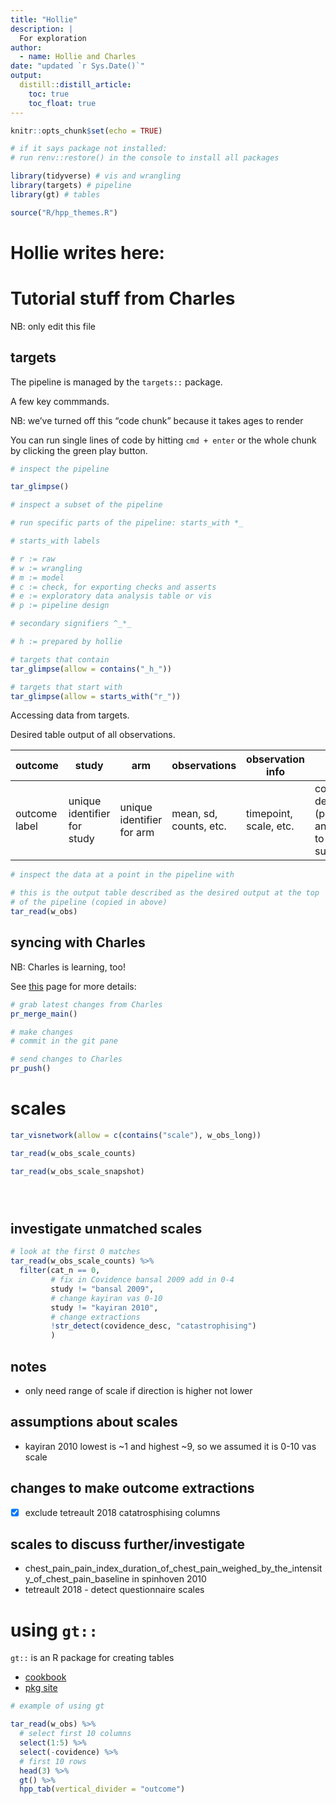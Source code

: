 ```yaml
---
title: "Hollie"
description: |
  For exploration
author:
  - name: Hollie and Charles
date: "updated `r Sys.Date()`"
output: 
  distill::distill_article:
    toc: true
    toc_float: true
---
```


```r
knitr::opts_chunk$set(echo = TRUE)
```

```r

# if it says package not installed:
# run renv::restore() in the console to install all packages

library(tidyverse) # vis and wrangling
library(targets) # pipeline
library(gt) # tables

source("R/hpp_themes.R")

```

# Hollie writes here:



# Tutorial stuff from Charles

NB: only edit this file

## targets

The pipeline is managed by the `targets::` package. 

A few key commmands.

NB: we've turned off this "code chunk" because it takes ages to render

You can run single lines of code by hitting `cmd + enter` or the whole chunk by clicking the green play button.  

```r
# inspect the pipeline

tar_glimpse()

# inspect a subset of the pipeline

# run specific parts of the pipeline: starts_with *_

# starts_with labels

# r := raw
# w := wrangling
# m := model
# c := check, for exporting checks and asserts
# e := exploratory data analysis table or vis
# p := pipeline design

# secondary signifiers ^_*_

# h := prepared by hollie

# targets that contain
tar_glimpse(allow = contains("_h_"))

# targets that start with
tar_glimpse(allow = starts_with("r_"))

```

Accessing data from targets.

Desired table output of all observations.

outcome | study | arm | observations | observation info | study-level descriptors
- |-|-|-|-|-
outcome label | unique identifier for study | unique identifier for arm | mean, sd, counts, etc. | timepoint, scale, etc.| condition, study design (parallel/crossover), antyhing we need to filter by, subgroups, etc.


```r
# inspect the data at a point in the pipeline with 

# this is the output table described as the desired output at the top
# of the pipeline (copied in above)
tar_read(w_obs)

```

## syncing with Charles

NB: Charles is learning, too! 

See [this](https://usethis.r-lib.org/articles/articles/pr-functions.html) page for more details:

```r

# grab latest changes from Charles
pr_merge_main()

# make changes
# commit in the git pane

# send changes to Charles
pr_push()

```

# scales

```r
tar_visnetwork(allow = c(contains("scale"), w_obs_long))

tar_read(w_obs_scale_counts)

tar_read(w_obs_scale_snapshot)





```



## investigate unmatched scales

```r

# look at the first 0 matches
tar_read(w_obs_scale_counts) %>% 
  filter(cat_n == 0,
         # fix in Covidence bansal 2009 add in 0-4 
         study != "bansal 2009",
         # change kayiran vas 0-10 
         study != "kayiran 2010",
         # change extractions
         !str_detect(covidence_desc, "catastrophising") 
         )

```

## notes

- only need range of scale if direction is higher not lower

## assumptions about scales

- kayiran 2010 lowest is ~1 and highest ~9, so we assumed it is 0-10 vas scale

## changes to make outcome extractions

- [x]  exclude tetreault 2018 catatrosphising columns

## scales to discuss further/investigate

- chest_pain_pain_index_duration_of_chest_pain_weighed_by_the_intensity_of_chest_pain_baseline in spinhoven 2010 
- tetreault 2018 - detect questionnaire scales 

# using `gt::`

`gt::` is an R package for creating tables

- [cookbook](https://themockup.blog/static/gt-cookbook.html#Introduction)
- [pkg site](https://gt.rstudio.com/)

```r
# example of using gt

tar_read(w_obs) %>%
  # select first 10 columns
  select(1:5) %>% 
  select(-covidence) %>% 
  # first 10 rows
  head(3) %>% 
  gt() %>% 
  hpp_tab(vertical_divider = "outcome")
  
  
```


